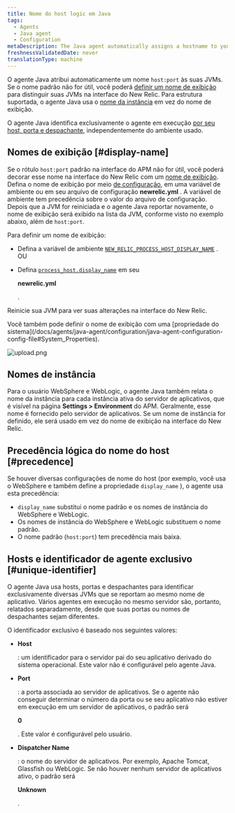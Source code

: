 ```yaml
---
title: Nome do host logic em Java
tags:
  - Agents
  - Java agent
  - Configuration
metaDescription: The Java agent automatically assigns a hostname to your app. You can decorate this hostname with a display name in the New Relic UI.
freshnessValidatedDate: never
translationType: machine
---
```



O agente Java atribui automaticamente um nome `host:port` às suas JVMs. Se o nome padrão não for útil, você poderá [definir um nome de exibição](#display-name) para distinguir suas JVMs na interface do New Relic. Para estrutura suportada, o agente Java usa o [nome da instância](#instance-names) em vez do nome de exibição.

O agente Java identifica exclusivamente o agente em execução [por seu host, porta e despachante](#unique-identifier), independentemente do ambiente usado.

## Nomes de exibição [#display-name]

Se o rótulo `host:port` padrão na interface do APM não for útil, você poderá decorar esse nome na interface do New Relic com um [nome de exibição](/docs/apm/new-relic-apm/maintenance/add-rename-remove-hosts#display_name). Defina o nome de exibição por meio [de configuração](/docs/agents/java-agent/configuration/java-agent-configuration-config-file), em uma variável de ambiente ou em seu arquivo de configuração <DoNotTranslate>**newrelic.yml**</DoNotTranslate> . A variável de ambiente tem precedência sobre o valor do arquivo de configuração. Depois que a JVM for reiniciada e o agente Java reportar novamente, o nome de exibição será exibido na lista da JVM, conforme visto no exemplo abaixo, além de `host:port`.

Para definir um nome de exibição:

* Defina a variável de ambiente [`NEW_RELIC_PROCESS_HOST_DISPLAY_NAME`](/docs/agents/java-agent/configuration/java-agent-configuration-config-file#NEW_RELIC_PROCESS_HOST_DISPLAY_NAME) .  
  OU

* Defina [`process_host.display_name`](/docs/agents/java-agent/configuration/java-agent-configuration-config-file#display_name) em seu

  <DoNotTranslate>**newrelic.yml**</DoNotTranslate>

  .

Reinicie sua JVM para ver suas alterações na interface do New Relic.

<Callout variant="tip">
  Você também pode definir o nome de exibição com uma [propriedade do sistema](/docs/agents/java-agent/configuration/java-agent-configuration-config-file#System_Properties).
</Callout>

<img
  title="display_name example"
  alt="upload.png"
  src={apmJavaEditHostName}
/>

## Nomes de instância

Para o usuário WebSphere e WebLogic, o agente Java também relata o nome da instância para cada instância ativa do servidor de aplicativos, que é visível na página <DoNotTranslate>**Settings > Environment**</DoNotTranslate> do APM. Geralmente, esse nome é fornecido pelo servidor de aplicativos. Se um nome de instância for definido, ele será usado em vez do nome de exibição na interface do New Relic.

## Precedência lógica do nome do host [#precedence]

Se houver diversas configurações de nome do host (por exemplo, você usa o WebSphere e também define a propriedade `display_name` ), o agente usa esta precedência:

* `display_name` substitui o nome padrão e os nomes de instância do WebSphere e WebLogic.
* Os nomes de instância do WebSphere e WebLogic substituem o nome padrão.
* O nome padrão (`host:port`) tem precedência mais baixa.

## Hosts e identificador de agente exclusivo [#unique-identifier]

O agente Java usa hosts, portas e despachantes para identificar exclusivamente diversas JVMs que se reportam ao mesmo nome de aplicativo. Vários agentes em execução no mesmo servidor são, portanto, relatados separadamente, desde que suas portas ou nomes de despachantes sejam diferentes.

O identificador exclusivo é baseado nos seguintes valores:

* <DoNotTranslate>**Host**</DoNotTranslate>

  : um identificador para o servidor pai do seu aplicativo derivado do sistema operacional. Este valor não é configurável pelo agente Java.

* <DoNotTranslate>**Port**</DoNotTranslate>

  : a porta associada ao servidor de aplicativos. Se o agente não conseguir determinar o número da porta ou se seu aplicativo não estiver em execução em um servidor de aplicativos, o padrão será

  <DoNotTranslate>**0**</DoNotTranslate>

  . Este valor é configurável pelo usuário.

* <DoNotTranslate>**Dispatcher Name**</DoNotTranslate>

  : o nome do servidor de aplicativos. Por exemplo, Apache Tomcat, Glassfish ou WebLogic. Se não houver nenhum servidor de aplicativos ativo, o padrão será

  <DoNotTranslate>**Unknown**</DoNotTranslate>

  .